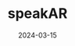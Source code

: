---
title: "speakAR"
description: "speakAR transforms free-form human speech into 3D models that you can view in your real-time surroundings through augmented reality."
date: "2024-03-15"
link: "https://devpost.com/software/nl2ar"
images: [
  "/images/projects/speakar/1.png",
  "/images/projects/speakar/2.png"
]
---